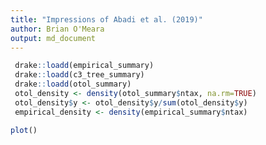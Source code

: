 ```yaml
---
title: "Impressions of Abadi et al. (2019)"
author: Brian O'Meara
output: md_document
---
```



```r
 drake::loadd(empirical_summary)
 drake::loadd(c3_tree_summary)
 drake::loadd(otol_summary)
 otol_density <- density(otol_summary$ntax, na.rm=TRUE)
 otol_density$y <- otol_density$y/sum(otol_density$y)
 empirical_density <- density(empirical_summary$ntax)
```

```r
plot()
```
